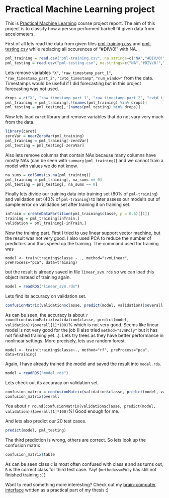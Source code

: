 # Practical Machine Learning project



This is [Practical Machine Learning](https://www.coursera.org/course/predmachlearn) course project report. The aim of this project is to classify how a person performed barbell fit given data from accelometers.

First of all lets read the data from given files [pml-training.csv](http://kahvel.github.io/pml-project/pml-training.csv) and [pml-testing.csv](http://kahvel.github.io/pml-project/pml-testing.csv) while replacing all occurences of "#DIV/0!" with NA.
```r
pml_training = read.csv("pml-training.csv", na.strings=c("NA","#DIV/0!",""))
pml_testing = read.csv("pml-testing.csv", na.strings=c("NA","#DIV/0!",""))
```

Lets remove variables `"X"`, `"raw_timestamp_part_1"`, `"raw_timestamp_part_2"`, `"cvtd_timestamp"`, `"num_window"` from the data. Timestamps would be useful if I did forecasting but in this project forecasting was not used.

```r
drops = c("X", "raw_timestamp_part_1", "raw_timestamp_part_2", "cvtd_timestamp", "num_window")
pml_training = pml_training[,!(names(pml_training) %in% drops)]
pml_testing = pml_testing[,!(names(pml_testing) %in% drops)]
```

Now lets load `caret` library and remove variables that do not vary very much from the data.

```r
library(caret)
zeroVar = nearZeroVar(pml_training)
pml_training = pml_training[-zeroVar]
pml_testing = pml_testing[-zeroVar]
```

Also lets remove columns that contain NAs because many columns have mostly NAs (can be seen with `summary(pml_training)`) and we cannot train a model with values we do not know.
```r
na_sums = colSums(is.na(pml_training))
pml_training = pml_training[, na_sums == 0]
pml_testing = pml_testing[, na_sums == 0]
```

Finally lets divide our training data into training set (60% of `pml-training`) and validation set (40% of `pml-training`) to later assess our model's out of sample error on validation set after training it on training set.
```r
inTrain = createDataPartition(pml_training$classe, p = 0.6)[[1]]
training = pml_training[inTrain,]
validation = pml_training[-inTrain,]
```

Now the training part. First I tried to use linear support vector machine, but the result was not very good. I also used PCA to reduce the number of predictors and thus speed up the training. The command used for training was
```
model <- train(training$classe ~ ., method="svmLinear", preProcess="pca", data=training)
```
but the result is already saved in file `linear_svm.rds` so we can load this object instead of training again.
```r
model = readRDS("linear_svm.rds")
```

Lets find its accuracy on validation set.
```r
confusionMatrix(validation$classe, predict(model, validation))$overall
```

As can be seen, the accuracy is about `r round(confusionMatrix(validation$classe, predict(model, validation))$overall[1]*100)`% which is not very good. Seems like linear model is not very good for the job (I also tried `method="svmPoly"` but it has not finished training yet...). Lets try trees as they have better performance in nonlinear settings. More precisely, lets use random forest.
```
model <- train(training$classe~., method="rf", preProcess="pca", data=training)
```

Again, I have already trained the model and saved the result into `model.rds`.
```r
model = readRDS("model.rds")
```

Lets check out its accuracy on validation set.
```r
confusion_matrix = confusionMatrix(validation$classe, predict(model, validation))
confusion_matrix$overall
```

Yea about `r round(confusionMatrix(validation$classe, predict(model, validation))$overall[1]*100)`%! Good enough for me. 

And lets also predict our 20 test cases.
```r
predict(model, pml_testing)
```

The third prediction is wrong, others are correct. So lets look up the confusion matrix
```r
confusion_matrix$table
```
As can be seen class `C` is most often confused with class `B` and as turns out, `B` is the correct class for third test case. Yay! (`method=svmPoly` has still not finished training :( )

Want to read something more interesting? Check out my [brain-computer interface](https://github.com/kahvel/VEP-BCI) written as a practical part of my thesis :)
